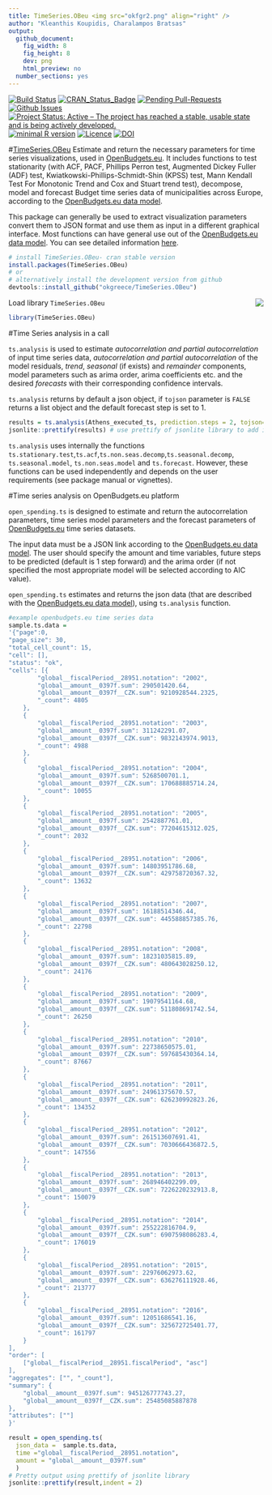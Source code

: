 ```yaml
---
title: TimeSeries.OBeu <img src="okfgr2.png" align="right" />
author: "Kleanthis Koupidis, Charalampos Bratsas"
output:
  github_document:
    fig_width: 8
    fig_height: 8
    dev: png
    html_preview: no
  number_sections: yes
---
```


[![Build Status](https://travis-ci.org/okgreece/TimeSeries.OBeu.svg?branch=master)](https://travis-ci.org/okgreece/TimeSeries.OBeu)
[![CRAN_Status_Badge](https://www.r-pkg.org/badges/version/TimeSeries.OBeu)](https://cran.r-project.org/package=TimeSeries.OBeu)
[![Pending Pull-Requests](http://githubbadges.herokuapp.com/okgreece/TimeSeries.OBeu/pulls.svg)](https://github.com/okgreece/TimeSeries.OBeu/pulls)
[![Github Issues](http://githubbadges.herokuapp.com/okgreece/TimeSeries.OBeu/issues.svg)](https://github.com/okgreece/TimeSeries.OBeu/issues)
[![Project Status: Active – The project has reached a stable, usable state and is being actively developed.](http://www.repostatus.org/badges/latest/active.svg)](http://www.repostatus.org/#active)
[![minimal R version](https://img.shields.io/badge/R%3E%3D-3.1-6666ff.svg)](https://cran.r-project.org/)
[![Licence](https://img.shields.io/badge/licence-GPL--2-blue.svg)](https://www.gnu.org/licenses/old-licenses/gpl-2.0.html)
[![DOI](https://zenodo.org/badge/69395698.svg)](https://zenodo.org/badge/latestdoi/69395698)


#[TimeSeries.OBeu ](https://okgreece.github.io/TimeSeries.OBeu/)
Εstimate and return the necessary parameters for time series visualizations, used in [OpenBudgets.eu](http://openbudgets.eu/). It includes functions to test stationarity (with ACF, PACF, Phillips Perron test, Augmented Dickey Fuller (ADF) test, Kwiatkowski-Phillips-Schmidt-Shin (KPSS) test, Mann Kendall Test For Monotonic Trend and Cox and Stuart trend test), decompose, model and forecast Budget time series data of municipalities across Europe, according to the [OpenBudgets.eu data model](https://github.com/openbudgets/data-model).

This package can generally be used to extract visualization parameters convert them to JSON format and use them as input in a different graphical interface. Most functions can have general use out of the [OpenBudgets.eu data model](https://github.com/openbudgets/data-model).
You can see detailed information [here](https://okgreece.github.io/TimeSeries.OBeu/).

```r
# install TimeSeries.OBeu- cran stable version
install.packages(TimeSeries.OBeu) 
# or
# alternatively install the development version from github
devtools::install_github("okgreece/TimeSeries.OBeu")
```

Load library `TimeSeries.OBeu` <img src="obeu_logo.png" align="right" />

```r
library(TimeSeries.OBeu)
```

#Time Series analysis in a call

`ts.analysis` is used to estimate *autocorrelation and partial autocorrelation* of input time series data, *autocorrelation and partial autocorrelation* of the model residuals, *trend*, *seasonal* (if exists) and *remainder* components, model parameters such as arima order, arima coefficients etc. and the desired *forecasts* with their corresponding confidence intervals.

`ts.analysis` returns by default a json object, if `tojson` parameter is `FALSE` returns a list object and the default forecast step is set to 1.

```r
results = ts.analysis(Athens_executed_ts, prediction.steps = 2, tojson=TRUE) # json string format
jsonlite::prettify(results) # use prettify of jsonlite library to add indentation to the returned JSON string
```

`ts.analysis` uses internally the functions `ts.stationary.test`,`ts.acf`,`ts.non.seas.decomp`,`ts.seasonal.decomp`, `ts.seasonal.model`, `ts.non.seas.model` and `ts.forecast`. However, these functions can be used independently and depends on the user requirements (see package manual or vignettes).

#Time series analysis on OpenBudgets.eu platform

`open_spending.ts` is designed to estimate and return the autocorrelation parameters, time series model parameters and the forecast parameters of [OpenBudgets.eu](http://openbudgets.eu/) time series datasets.

The input data must be a JSON link according to the [OpenBudgets.eu data model](https://github.com/openbudgets/data-model). The user should specify the amount and time variables, future steps to be predicted (default is 1 step forward) and the arima order (if not specified the most appropriate model will be selected according to AIC value).

`open_spending.ts` estimates and returns the json data (that are described with the [OpenBudgets.eu data model](https://github.com/openbudgets/data-model)), using `ts.analysis` function.

```r
#example openbudgets.eu time series data
sample.ts.data = 
'{"page":0,
"page_size": 30,
"total_cell_count": 15,
"cell": [],
"status": "ok",
"cells": [{
		"global__fiscalPeriod__28951.notation": "2002",
		"global__amount__0397f.sum": 290501420.64,
		"global__amount__0397f__CZK.sum": 9210928544.2325,
		"_count": 4805
	},
	{
		"global__fiscalPeriod__28951.notation": "2003",
		"global__amount__0397f.sum": 311242291.07,
		"global__amount__0397f__CZK.sum": 9832143974.9013,
		"_count": 4988
	},
	{
		"global__fiscalPeriod__28951.notation": "2004",
		"global__amount__0397f.sum": 5268500701.1,
		"global__amount__0397f__CZK.sum": 170688885714.24,
		"_count": 10055
	},
	{
		"global__fiscalPeriod__28951.notation": "2005",
		"global__amount__0397f.sum": 2542887761.01,
		"global__amount__0397f__CZK.sum": 77204615312.025,
		"_count": 2032
	},
	{
		"global__fiscalPeriod__28951.notation": "2006",
		"global__amount__0397f.sum": 14803951786.68,
		"global__amount__0397f__CZK.sum": 429758720367.32,
		"_count": 13632
	},
	{
		"global__fiscalPeriod__28951.notation": "2007",
		"global__amount__0397f.sum": 16188514346.44,
		"global__amount__0397f__CZK.sum": 445588857385.76,
		"_count": 22798
	},
	{
		"global__fiscalPeriod__28951.notation": "2008",
		"global__amount__0397f.sum": 18231035815.89,
		"global__amount__0397f__CZK.sum": 480643028250.12,
		"_count": 24176
	},
	{
		"global__fiscalPeriod__28951.notation": "2009",
		"global__amount__0397f.sum": 19079541164.68,
		"global__amount__0397f__CZK.sum": 511808691742.54,
		"_count": 26250
	},
	{
		"global__fiscalPeriod__28951.notation": "2010",
		"global__amount__0397f.sum": 22738650575.01,
		"global__amount__0397f__CZK.sum": 597685430364.14,
		"_count": 87667
	},
	{
		"global__fiscalPeriod__28951.notation": "2011",
		"global__amount__0397f.sum": 24961375670.57,
		"global__amount__0397f__CZK.sum": 626230992823.26,
		"_count": 134352
	},
	{
		"global__fiscalPeriod__28951.notation": "2012",
		"global__amount__0397f.sum": 261513607691.41,
		"global__amount__0397f__CZK.sum": 7030666436872.5,
		"_count": 147556
	},
	{
		"global__fiscalPeriod__28951.notation": "2013",
		"global__amount__0397f.sum": 268946402299.09,
		"global__amount__0397f__CZK.sum": 7226220232913.8,
		"_count": 150079
	},
	{
		"global__fiscalPeriod__28951.notation": "2014",
		"global__amount__0397f.sum": 255222816704.9,
		"global__amount__0397f__CZK.sum": 6907598086283.4,
		"_count": 176019
	},
	{
		"global__fiscalPeriod__28951.notation": "2015",
		"global__amount__0397f.sum": 22976062973.62,
		"global__amount__0397f__CZK.sum": 636276111928.46,
		"_count": 213777
	},
	{
		"global__fiscalPeriod__28951.notation": "2016",
		"global__amount__0397f.sum": 12051686541.16,
		"global__amount__0397f__CZK.sum": 325672725401.77,
		"_count": 161797
	}
],
"order": [
	["global__fiscalPeriod__28951.fiscalPeriod", "asc"]
],
"aggregates": ["", "_count"],
"summary": {
	"global__amount__0397f.sum": 945126777743.27,
	"global__amount__0397f__CZK.sum": 25485085887878
},
"attributes": [""]
}'

result = open_spending.ts(
  json_data =  sample.ts.data, 
  time ="global__fiscalPeriod__28951.notation",
  amount = "global__amount__0397f.sum"
  )
# Pretty output using prettify of jsonlite library
jsonlite::prettify(result,indent = 2)
```